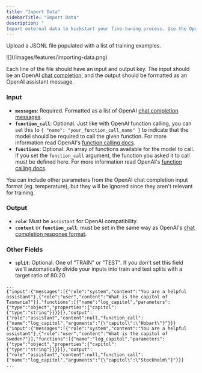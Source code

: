 ```yaml
---
title: "Import Data"
sidebarTitle: "Import Data"
description: "
Import external data to kickstart your fine-tuning process. Use the OpenAI chat fine-tuning format."
---
```


Upload a JSONL file populated with a list of training examples.

<Frame>![](/images/features/importing-data.png)</Frame>

Each line of the file should have an input and output key. The input should be an OpenAI [chat completion](https://platform.openai.com/docs/api-reference/chat/object), and the output should be formatted as an OpenAI assistant message.

### Input

- **`messages`**: Required. Formatted as a list of OpenAI [chat completion messages](https://platform.openai.com/docs/guides/gpt/chat-completions-api).
- **`function_call`**: Optional. Just like with OpenAI function calling, you can set this to `{ "name": "your_function_call_name" }` to indicate that the model should be required to call the given function. For more information read OpenAI's [function calling docs](https://platform.openai.com/docs/guides/gpt/function-calling).
- **`functions`**: Optional. An array of functions available for the model to call. If you set the `function_call` argument, the function you asked it to call must be defined here. For more information read OpenAI's [function calling docs](https://platform.openai.com/docs/guides/gpt/function-calling).

You can include other parameters from the OpenAI chat completion input format (eg. temperature), but they will be ignored since they aren't relevant for training.

### Output

- **`role`**: Must be `assistant` for OpenAI compatibility.
- **`content`** or **`function_call`**: must be set in the same way as OpenAI's [chat completion response format](https://platform.openai.com/docs/guides/gpt/chat-completions-api).

### Other Fields

- **`split`**: Optional. One of "TRAIN" or "TEST". If you don't set this field we'll automatically divide your inputs into train and test splits with a target ratio of 80:20.

```jsonl
...
{"input":{"messages":[{"role":"system","content":"You are a helpful assistant"},{"role":"user","content":"What is the capitol of Tasmania?"}],"functions":[{"name":"log_capitol","parameters":{"type":"object","properties":{"capitol":{"type":"string"}}}}]},"output":{"role":"assistant","content":null,"function_call":{"name":"log_capitol","arguments":"{\"capitol\":\"Hobart\"}"}}}
{"input":{"messages":[{"role":"system","content":"You are a helpful assistant"},{"role":"user","content":"What is the capitol of Sweden?"}],"functions":[{"name":"log_capitol","parameters":{"type":"object","properties":{"capitol":{"type":"string"}}}}]},"output":{"role":"assistant","content":null,"function_call":{"name":"log_capitol","arguments":"{\"capitol\":\"Stockholm\"}"}}}
...
```
